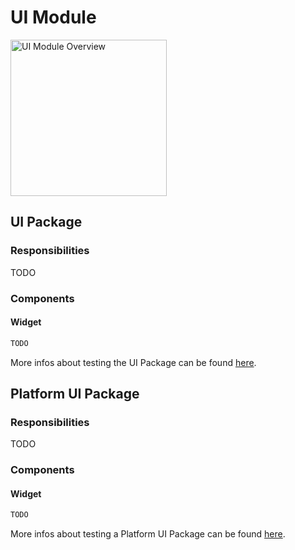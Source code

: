 # UI Module

<Image
  src="assets/ui_module_overview.svg"
  alt="UI Module Overview"
  zoom={false}
  height="250"
/>

## UI Package

### Responsibilities

TODO

### Components

#### Widget

```dart
TODO
```

More infos about testing the UI Package can be found [here](/architecture/testing#testing-ui-package).

## Platform UI Package

### Responsibilities

TODO

### Components

#### Widget

```dart
TODO
```

More infos about testing a Platform UI Package can be found [here](/architecture/testing#testing-ui-package).
